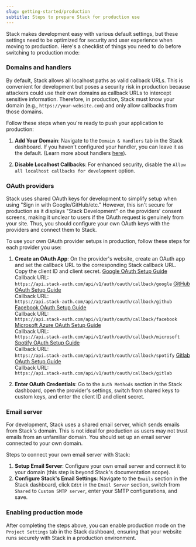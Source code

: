 ```yaml
---
slug: getting-started/production
subtitle: Steps to prepare Stack for production use
---
```


Stack makes development easy with various default settings, but these settings need to be optimized for security and user experience when moving to production. Here's a checklist of things you need to do before switching to production mode:

### Domains and handlers

By default, Stack allows all localhost paths as valid callback URLs. This is convenient for development but poses a security risk in production because attackers could use their own domains as callback URLs to intercept sensitive information. Therefore, in production, Stack must know your domain (e.g., `https://your-website.com`) and only allow callbacks from those domains.

Follow these steps when you're ready to push your application to production:

1. **Add Your Domain**: Navigate to the `Domain & Handlers` tab in the Stack dashboard. If you haven't configured your handler, you can leave it as the default. (Learn more about handlers [here](../sdk/stack-app.mdx)).

2. **Disable Localhost Callbacks**: For enhanced security, disable the `Allow all localhost callbacks for development` option.

### OAuth providers

Stack uses shared OAuth keys for development to simplify setup when using "Sign in with Google/GitHub/etc." However, this isn't secure for production as it displays "Stack Development" on the providers' consent screens, making it unclear to users if the OAuth request is genuinely from your site. Thus, you should configure your own OAuth keys with the providers and connect them to Stack.

To use your own OAuth provider setups in production, follow these steps for each provider you use:

1. **Create an OAuth App**: On the provider's website, create an OAuth app and set the callback URL to the corresponding Stack callback URL. Copy the client ID and client secret.
   <Tabs>
     <Tab title="Google">
       [Google OAuth Setup Guide](https://developers.google.com/identity/protocols/oauth2#1.-obtain-oauth-2.0-credentials-from-the-dynamic_data.setvar.console_name-.)  
       Callback URL:  
       `https://api.stack-auth.com/api/v1/auth/oauth/callback/google`
     </Tab>
     <Tab title="GitHub">
       [GitHub OAuth Setup Guide](https://docs.github.com/en/apps/oauth-apps/building-oauth-apps/creating-an-oauth-app)  
       Callback URL:  
       `https://api.stack-auth.com/api/v1/auth/oauth/callback/github`
     </Tab>
     <Tab title="Facebook">
       [Facebook OAuth Setup Guide](https://developers.facebook.com/docs/development/create-an-app/facebook-login-use-case)  
       Callback URL:  
       `https://api.stack-auth.com/api/v1/auth/oauth/callback/facebook`
     </Tab>
     <Tab title="Microsoft">
       [Microsoft Azure OAuth Setup Guide](https://learn.microsoft.com/en-us/entra/identity-platform/quickstart-register-app)  
       Callback URL:  
       `https://api.stack-auth.com/api/v1/auth/oauth/callback/microsoft`
     </Tab>
     <Tab title="Spotify">
       [Spotify OAuth Setup Guide](https://developer.spotify.com/documentation/general/guides/app-settings/)  
       Callback URL:  
       `https://api.stack-auth.com/api/v1/auth/oauth/callback/spotify`
     </Tab>
     <Tab title="Gitlab">
       [Gitlab OAuth Setup Guide](https://docs.gitlab.com/ee/integration/oauth_provider.html)  
       Callback URL:  
       `https://api.stack-auth.com/api/v1/auth/oauth/callback/gitlab`
     </Tab>
   </Tabs>

2. **Enter OAuth Credentials**: Go to the `Auth Methods` section in the Stack dashboard, open the provider's settings, switch from shared keys to custom keys, and enter the client ID and client secret.

### Email server

For development, Stack uses a shared email server, which sends emails from Stack's domain. This is not ideal for production as users may not trust emails from an unfamiliar domain. You should set up an email server connected to your own domain.

Steps to connect your own email server with Stack:
1. **Setup Email Server**: Configure your own email server and connect it to your domain (this step is beyond Stack's documentation scope).
2. **Configure Stack's Email Settings**: Navigate to the `Emails` section in the Stack dashboard, click `Edit` in the `Email Server` section, switch from `Shared` to `Custom SMTP server`, enter your SMTP configurations, and save.

### Enabling production mode

After completing the steps above, you can enable production mode on the `Project Settings` tab in the Stack dashboard, ensuring that your website runs securely with Stack in a production environment.
